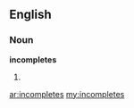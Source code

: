 ==English==
===Noun===
'''incompletes'''
# {{plural of|[[incomplete]]}}

[[ar:incompletes]]
[[my:incompletes]]